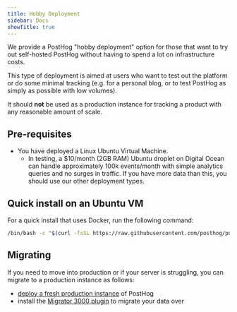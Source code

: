 ```yaml
---
title: Hobby Deployment
sidebar: Docs
showTitle: true
---
```


We provide a PostHog "hobby deployment" option for those that want to try out self-hosted PostHog without having to spend a lot on infrastructure costs.

This type of deployment is aimed at users who want to test out the platform or do some minimal tracking (e.g. for a personal blog, or to test PostHog as simply as possible with low volumes).

It should **not** be used as a production instance for tracking a product with any reasonable amount of scale.

## Pre-requisites

* You have deployed a Linux Ubuntu Virtual Machine. 
  * In testing, a $10/month (2GB RAM) Ubuntu droplet on Digital Ocean can handle approximately 100k events/month with simple analytics queries and no surges in traffic. If you have more data than this, you should use our other deployment types.

## Quick install on an Ubuntu VM

For a quick install that uses Docker, run the following command:

```bash 
/bin/bash -c "$(curl -fsSL https://raw.githubusercontent.com/posthog/posthog/HEAD/bin/deploy-hobby)" 
``` 

## Migrating

If you need to move into production or if your server is struggling, you can migrate to a production instance as follows:

* [deploy a fresh production instance](../) of PostHog
* install the [Migrator 3000 plugin](https://github.com/PostHog/posthog-plugin-migrator3000) to migrate your data over